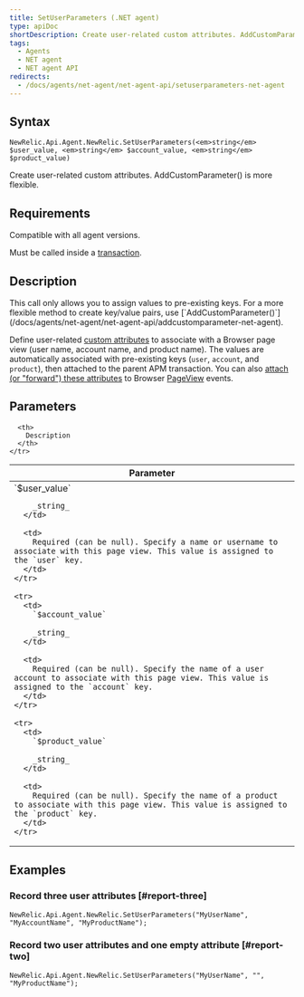 ```yaml
---
title: SetUserParameters (.NET agent)
type: apiDoc
shortDescription: Create user-related custom attributes. AddCustomParameter() is more flexible.
tags:
  - Agents
  - NET agent
  - NET agent API
redirects:
  - /docs/agents/net-agent/net-agent-api/setuserparameters-net-agent
---
```


## Syntax

```
NewRelic.Api.Agent.NewRelic.SetUserParameters(<em>string</em> $user_value, <em>string</em> $account_value, <em>string</em> $product_value)
```

Create user-related custom attributes. AddCustomParameter() is more flexible.

## Requirements

Compatible with all agent versions.

Must be called inside a [transaction](/docs/accounts-partnerships/education/getting-started-new-relic/glossary#transaction).

## Description

<Callout variant="tip">
  This call only allows you to assign values to pre-existing keys. For a more flexible method to create key/value pairs, use [`AddCustomParameter()`](/docs/agents/net-agent/net-agent-api/addcustomparameter-net-agent).
</Callout>

Define user-related [custom attributes](/docs/agents/manage-apm-agents/agent-metrics/agent-attributes) to associate with a Browser page view (user name, account name, and product name). The values are automatically associated with pre-existing keys (`user`, `account`, and `product`), then attached to the parent APM transaction. You can also [attach (or "forward") these attributes](/docs/insights/new-relic-insights/decorating-events/insights-custom-attributes#forwarding-attributes) to Browser [PageView](/docs/agents/manage-apm-agents/agent-metrics/agent-attributes#destinations) events.

## Parameters

<table>
  <thead>
    <tr>
      <th width="25%">
        Parameter
      </th>

      <th>
        Description
      </th>
    </tr>
  </thead>

  <tbody>
    <tr>
      <td>
        `$user_value`

        _string_
      </td>

      <td>
        Required (can be null). Specify a name or username to associate with this page view. This value is assigned to the `user` key.
      </td>
    </tr>

    <tr>
      <td>
        `$account_value`

        _string_
      </td>

      <td>
        Required (can be null). Specify the name of a user account to associate with this page view. This value is assigned to the `account` key.
      </td>
    </tr>

    <tr>
      <td>
        `$product_value`

        _string_
      </td>

      <td>
        Required (can be null). Specify the name of a product to associate with this page view. This value is assigned to the `product` key.
      </td>
    </tr>
  </tbody>
</table>

## Examples

### Record three user attributes [#report-three]

```
NewRelic.Api.Agent.NewRelic.SetUserParameters("MyUserName", "MyAccountName", "MyProductName");
```

### Record two user attributes and one empty attribute [#report-two]

```
NewRelic.Api.Agent.NewRelic.SetUserParameters("MyUserName", "", "MyProductName");
```
